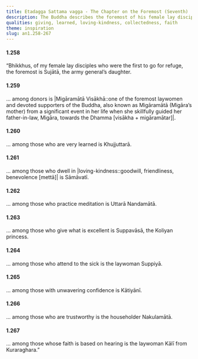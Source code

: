 ```yaml
---
title: Etadagga Sattama vagga - The Chapter on the Foremost (Seventh)
description: The Buddha describes the foremost of his female lay disciples in various categories.
qualities: giving, learned, loving-kindness, collectedness, faith
theme: inspiration
slug: an1.258-267
---
```


#### 1.258

“Bhikkhus, of my female lay disciples who were the first to go for refuge, the foremost is Sujātā, the army general’s daughter.

#### 1.259

... among donors is |Migāramātā Visākhā::one of the foremost laywomen and devoted supporters of the Buddha, also known as Migāramātā (Migāra’s mother) from a significant event in her life when she skillfully guided her father-in-law, Migāra, towards the Dhamma [visākha + migāramātar]|.

#### 1.260

... among those who are very learned is Khujjuttarā.

#### 1.261

... among those who dwell in  |loving-kindness::goodwill, friendliness, benevolence [mettā]| is Sāmāvatī.

#### 1.262

... among those who practice meditation is Uttarā Nandamātā.

#### 1.263

... among those who give what is excellent is Suppavāsā, the Koliyan princess.

#### 1.264

... among those who attend to the sick is the laywoman Suppiyā.

#### 1.265

... among those with unwavering confidence is Kātiyānī.

#### 1.266

... among those who are trustworthy is the householder Nakulamātā.

#### 1.267

... among those whose faith is based on hearing is the laywoman Kālī from Kuraraghara.”
